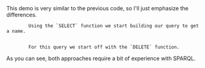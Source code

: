 
<Content>
    This demo is very similar to the previous code, so I'll just emphasize the differences.
</Content>

<Code language="tsx" id="SPARQLBuilderDemo" code={demoCode} className="line-numbers">
    <CodeStep lines={["21-23"]} title="Building SELECT query">
        Using the `SELECT` function we start building our query to get a name.
    </CodeStep>
    <CodeStep lines={["39-42"]} title="Building UPDATE query">
        For this query we start off with the `DELETE` function.
    </CodeStep>
</Code>

<Content>
    As you can see, both approaches require a bit of experience with SPARQL.
</Content>
